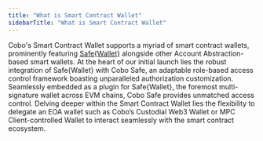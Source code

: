 ```yaml
---
title: "What is Smart Contract Wallet"
sidebarTitle: "What is Smart Contract Wallet"
---
```


Cobo's Smart Contract Wallet supports a myriad of smart contract wallets, prominently featuring [Safe&#123;Wallet&#125;](https://safe.global/wallet) alongside other Account Abstraction-based smart wallets. At the heart of our initial launch lies the robust integration of Safe&#123;Wallet&#125; with Cobo Safe, an adaptable role-based access control framework boasting unparalleled authorization customization. Seamlessly embedded as a plugin for Safe&#123;Wallet&#125;, the foremost multi-signature wallet across EVM chains, Cobo Safe provides unmatched access control. Delving deeper within the Smart Contract Wallet lies the flexibility to delegate an EOA wallet such as Cobo’s Custodial Web3 Wallet or MPC Client-controlled Wallet to interact seamlessly with the smart contract ecosystem.